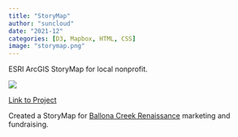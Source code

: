 ```yaml
---
title: "StoryMap"
author: "suncloud"
date: "2021-12"
categories: [D3, Mapbox, HTML, CSS]
image: "storymap.png"
---
```


ESRI ArcGIS StoryMap for local nonprofit.

![](storymap.png)

[Link to Project](https://arcg.is/08iCWq)

Created a StoryMap for [Ballona Creek Renaissance](https://ballonacreek.org/) marketing and fundraising.
